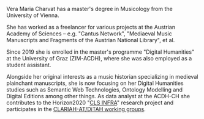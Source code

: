 Vera Maria Charvat has a master's degree in Musicology from the University of Vienna.

She has worked as a freelancer for various projects at the Austrian Academy of Sciences – e.g. "Cantus Network", "Mediaeval Music Manuscripts and Fragments of the Austrian National Library", et al.

Since 2019 she is enrolled in the master's programme "Digital Humanities" at the University of Graz (ZIM-ACDH), where she was also employed as a student assistant.

Alongside her original interests as a music historian specializing in medieval plainchant manuscripts, she is now focusing on her Digital Humanities studies such as Semantic Web Technologies, Ontology Modelling and Digital Editions among other things. As data analyst at the ACDH-CH she contributes to the Horizon2020 "[CLS INFRA](https://clsinfra.io/)" research project and participates in the [CLARIAH-AT/DiTAH working groups](/the-clariah-at-working-groups/).
